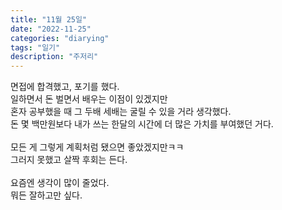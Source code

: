 ```yaml
---
title: "11월 25일"
date: "2022-11-25"
categories: "diarying"
tags: "일기"
description: "주저리"
---
```


면접에 합격했고, 포기를 했다.  
일하면서 돈 벌면서 배우는 이점이 있겠지만  
혼자 공부했을 때 그 두배 세배는 굴릴 수 있을 거라 생각했다.  
돈 몇 백만원보다 내가 쓰는 한달의 시간에 더 많은 가치를 부여했던 거다.  
<br/>
모든 게 그렇게 계획처럼 됐으면 좋았겠지만ㅋㅋ  
그러지 못했고 살짝 후회는 든다.  
<br/>
요즘엔 생각이 많이 줄었다.  
뭐든 잘하고만 싶다.  